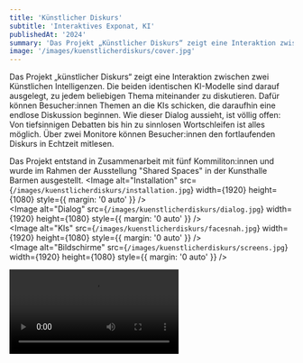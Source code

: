 ```yaml
---
title: 'Künstlicher Diskurs'
subtitle: 'Interaktives Exponat, KI'
publishedAt: '2024'
summary: 'Das Projekt „Künstlicher Diskurs“ zeigt eine Interaktion zwischen zwei Künstlichen Intelligenzen.'
image: '/images/kuenstlicherdiskurs/cover.jpg'
---
```

Das Projekt „künstlicher Diskurs“ zeigt eine Interaktion zwischen zwei Künstlichen Intelligenzen. Die beiden identischen KI-Modelle sind darauf ausgelegt, zu jedem beliebigen Thema miteinander zu diskutieren. Dafür können Besucher:innen Themen an die KIs schicken, die daraufhin eine endlose Diskussion beginnen. Wie dieser Dialog aussieht, ist völlig offen: Von tiefsinnigen Debatten bis hin zu sinnlosen Wortschleifen ist alles möglich. Über zwei Monitore können Besucher:innen den fortlaufenden Diskurs in Echtzeit mitlesen.

Das Projekt entstand in Zusammenarbeit mit fünf Kommiliton:innen und wurde im Rahmen der Ausstellung "Shared Spaces" in der Kunsthalle Barmen ausgestellt.
<Image
  alt="Installation"
  src={`/images/kuenstlicherdiskurs/installation.jpg`}
  width={1920}
  height={1080}
  style={{ margin: '0 auto' }}
/>
<br />
<Image
  alt="Dialog"
  src={`/images/kuenstlicherdiskurs/dialog.jpg`}
  width={1920}
  height={1080}
  style={{ margin: '0 auto' }}
/>
<br />
<Image
  alt="KIs"
  src={`/images/kuenstlicherdiskurs/facesnah.jpg`}
  width={1920}
  height={1080}
  style={{ margin: '0 auto' }}
/>
<br />
<Image
  alt="Bildschirme"
  src={`/images/kuenstlicherdiskurs/screens.jpg`}
  width={1920}
  height={1080}
  style={{ margin: '0 auto' }}
/>
<br />

<video className="h-full w-full" controls>
      <source src="/videos/kuenstlicherdiskurs.mp4" type="video/mp4" />
      Your browser does not support the video tag.
    </video>
